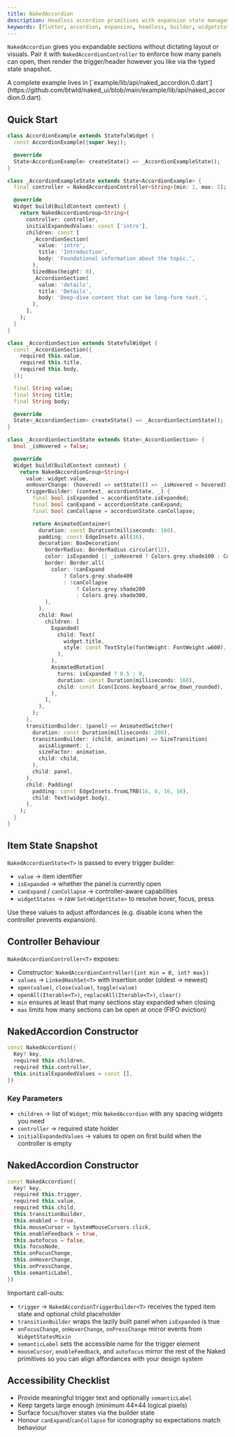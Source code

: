 ```yaml
---
title: NakedAccordion
description: Headless accordion primitives with expansion state management and typed builders for fully custom triggers
keywords: [flutter, accordion, expansion, headless, builder, widgetstate]
---
```


`NakedAccordion` gives you expandable sections without dictating layout or visuals. Pair it with `NakedAccordionController` to enforce how many panels can open, then render the trigger/header however you like via the typed state snapshot.

<Info>
  A complete example lives in [`example/lib/api/naked_accordion.0.dart`](https://github.com/btwld/naked_ui/blob/main/example/lib/api/naked_accordion.0.dart).
</Info>

## Quick Start

```dart
class AccordionExample extends StatefulWidget {
  const AccordionExample({super.key});

  @override
  State<AccordionExample> createState() => _AccordionExampleState();
}

class _AccordionExampleState extends State<AccordionExample> {
  final controller = NakedAccordionController<String>(min: 1, max: 2);

  @override
  Widget build(BuildContext context) {
    return NakedAccordionGroup<String>(
      controller: controller,
      initialExpandedValues: const ['intro'],
      children: const [
        _AccordionSection(
          value: 'intro',
          title: 'Introduction',
          body: 'Foundational information about the topic.',
        ),
        SizedBox(height: 8),
        _AccordionSection(
          value: 'details',
          title: 'Details',
          body: 'Deep-dive content that can be long-form text.',
        ),
      ],
    );
  }
}

class _AccordionSection extends StatefulWidget {
  const _AccordionSection({
    required this.value,
    required this.title,
    required this.body,
  });

  final String value;
  final String title;
  final String body;

  @override
  State<_AccordionSection> createState() => _AccordionSectionState();
}

class _AccordionSectionState extends State<_AccordionSection> {
  bool _isHovered = false;

  @override
  Widget build(BuildContext context) {
    return NakedAccordionGroup<String>(
      value: widget.value,
      onHoverChange: (hovered) => setState(() => _isHovered = hovered),
      triggerBuilder: (context, accordionState, _) {
        final bool isExpanded = accordionState.isExpanded;
        final bool canExpand = accordionState.canExpand;
        final bool canCollapse = accordionState.canCollapse;

        return AnimatedContainer(
          duration: const Duration(milliseconds: 160),
          padding: const EdgeInsets.all(16),
          decoration: BoxDecoration(
            borderRadius: BorderRadius.circular(12),
            color: isExpanded || _isHovered ? Colors.grey.shade100 : Colors.white,
            border: Border.all(
              color: !canExpand
                  ? Colors.grey.shade400
                  : !canCollapse
                      ? Colors.grey.shade200
                      : Colors.grey.shade300,
            ),
          ),
          child: Row(
            children: [
              Expanded(
                child: Text(
                  widget.title,
                  style: const TextStyle(fontWeight: FontWeight.w600),
                ),
              ),
              AnimatedRotation(
                turns: isExpanded ? 0.5 : 0,
                duration: const Duration(milliseconds: 160),
                child: const Icon(Icons.keyboard_arrow_down_rounded),
              ),
            ],
          ),
        );
      },
      transitionBuilder: (panel) => AnimatedSwitcher(
        duration: const Duration(milliseconds: 200),
        transitionBuilder: (child, animation) => SizeTransition(
          axisAlignment: 1,
          sizeFactor: animation,
          child: child,
        ),
        child: panel,
      ),
      child: Padding(
        padding: const EdgeInsets.fromLTRB(16, 0, 16, 16),
        child: Text(widget.body),
      ),
    );
  }
}
```

## Item State Snapshot

`NakedAccordionState<T>` is passed to every trigger builder:

- `value` → item identifier
- `isExpanded` → whether the panel is currently open
- `canExpand` / `canCollapse` → controller-aware capabilities
- `widgetStates` → raw `Set<WidgetState>` to resolve hover, focus, press

Use these values to adjust affordances (e.g. disable icons when the controller prevents expansion).

## Controller Behaviour

`NakedAccordionController<T>` exposes:

- Constructor: `NakedAccordionController({int min = 0, int? max})`
- `values` → `LinkedHashSet<T>` with insertion order (oldest → newest)
- `open(value)`, `close(value)`, `toggle(value)`
- `openAll(Iterable<T>)`, `replaceAll(Iterable<T>)`, `clear()`
- `min` ensures at least that many sections stay expanded when closing
- `max` limits how many sections can be open at once (FIFO eviction)

## NakedAccordion Constructor

```dart
const NakedAccordion({
  Key? key,
  required this.children,
  required this.controller,
  this.initialExpandedValues = const [],
})
```

### Key Parameters

- `children` → list of `Widget`; mix `NakedAccordion` with any spacing widgets you need
- `controller` → required state holder
- `initialExpandedValues` → values to open on first build when the controller is empty

## NakedAccordion Constructor

```dart
const NakedAccordion({
  Key? key,
  required this.trigger,
  required this.value,
  required this.child,
  this.transitionBuilder,
  this.enabled = true,
  this.mouseCursor = SystemMouseCursors.click,
  this.enableFeedback = true,
  this.autofocus = false,
  this.focusNode,
  this.onFocusChange,
  this.onHoverChange,
  this.onPressChange,
  this.semanticLabel,
})
```

Important call-outs:

- `trigger` → `NakedAccordionTriggerBuilder<T>` receives the typed item state and optional child placeholder
- `transitionBuilder` wraps the lazily built panel when `isExpanded` is true
- `onFocusChange`, `onHoverChange`, `onPressChange` mirror events from `WidgetStatesMixin`
- `semanticLabel` sets the accessible name for the trigger element
- `mouseCursor`, `enableFeedback`, and `autofocus` mirror the rest of the Naked primitives so you can align affordances with your design system

## Accessibility Checklist

- Provide meaningful trigger text and optionally `semanticLabel`
- Keep targets large enough (minimum 44×44 logical pixels)
- Surface focus/hover states via the builder state
- Honour `canExpand`/`canCollapse` for iconography so expectations match behaviour
